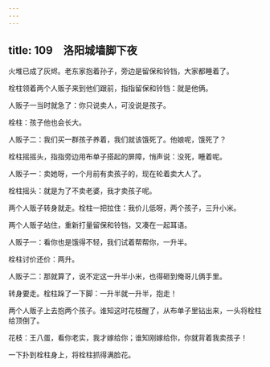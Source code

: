 ```yaml
---
---
---
```

title: 109　洛阳城墙脚下夜
---




火堆已成了灰烬。老东家抱着孙子，旁边是留保和铃铛，大家都睡着了。

栓柱领着两个人贩子来到他们跟前，指指留保和铃铛：就是他俩。

人贩子一当时就急了：你只说卖人，可没说是孩子。

栓柱：孩子他也会长大。

人贩子二：我们买一群孩子养着，我们就该饿死了。他娘呢，饿死了？

栓柱摇摇头，指指旁边用布单子搭起的屏障，悄声说：没死，睡着呢。

人贩子一：卖她呀，一个月前有卖孩子的，现在轮着卖大人了。

栓柱摇头：就是为了不卖老婆，我才卖孩子呢。

两个人贩子转身就走。栓柱一把拉住：我价儿低呀，两个孩子，三升小米。

两个人贩子站住，重新打量留保和铃铛，又凑在一起耳语。

人贩子一：看你也是饿得不轻，我们试着帮帮你，一升半。

栓柱讨价还价：两升。

人贩子二：那就算了，说不定这一升半小米，也得砸到俺哥儿俩手里。

转身要走。栓柱跺了一下脚：一升半就一升半，抱走！

两个人贩子上去抱两个孩子。谁知这时花枝醒了，从布单子里钻出来，一头将栓柱给顶倒了。

花枝：王八蛋，看你老实，我才嫁给你；谁知刚嫁给你，你就背着我卖孩子！

一下扑到栓柱身上，将栓柱抓得满脸花。